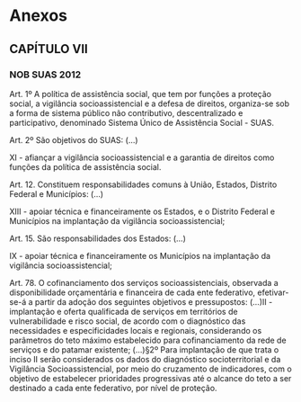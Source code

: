 # Anexos {.unnumbered}

## CAPÍTULO VII 
### NOB SUAS 2012
Art. 1º A política de assistência social, que tem por funções a proteção social, a vigilância socioassistencial e a defesa de direitos, organiza-se sob a forma de sistema público não contributivo, descentralizado e participativo, denominado Sistema Único de Assistência Social - SUAS. 

Art. 2º São objetivos do SUAS: (...)

XI - afiançar a vigilância socioassistencial e a garantia de direitos como funções da política de assistência social.

Art. 12. Constituem responsabilidades comuns à União, Estados, Distrito Federal e Municípios: (...)

XIII - apoiar técnica e financeiramente os Estados, e o Distrito Federal e Municípios na implantação da vigilância socioassistencial;

Art. 15. São responsabilidades dos Estados: (...)

IX - apoiar técnica e financeiramente os Municípios na implantação da vigilância socioassistencial;

Art. 78. O cofinanciamento dos serviços socioassistenciais, observada a disponibilidade orçamentária e financeira de cada ente federativo, efetivar-se-á a partir da adoção dos seguintes objetivos e pressupostos: (...)II - implantação e oferta qualificada de serviços em territórios de vulnerabilidade e risco social, de acordo com o diagnóstico das necessidades e especificidades locais e regionais, considerando os parâmetros do teto máximo estabelecido para cofinanciamento da rede de serviços e do patamar existente; (...)§2º Para implantação de que trata o inciso II serão considerados os dados do diagnóstico socioterritorial e da Vigilância Socioassistencial, por meio do cruzamento de indicadores, com o objetivo de estabelecer prioridades progressivas até o alcance do teto a ser destinado a cada ente federativo, por nível de proteção.